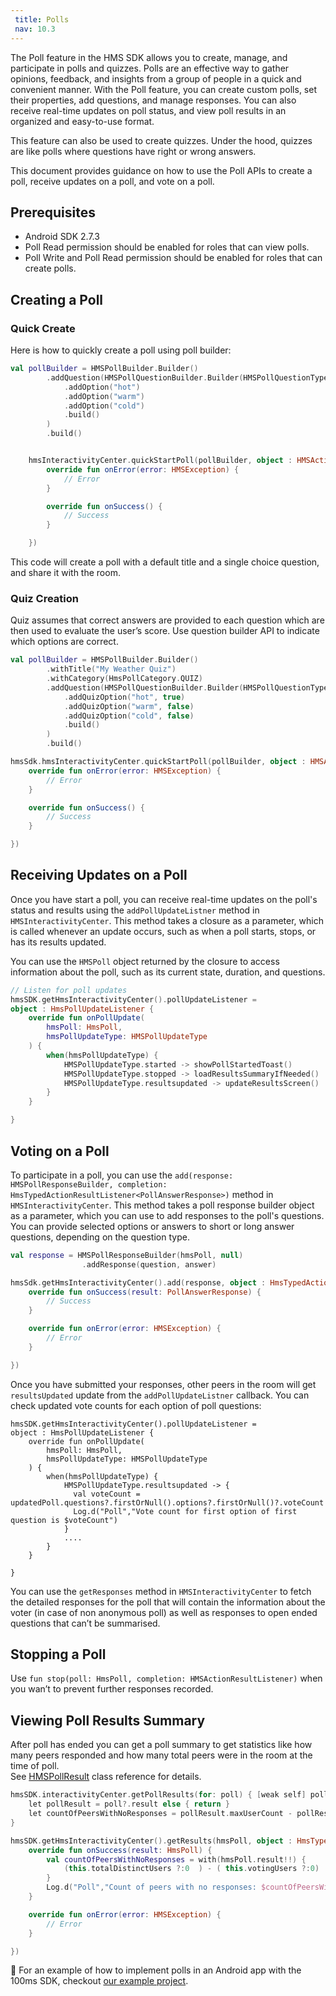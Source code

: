 ```yaml
---
 title: Polls
 nav: 10.3
---
```


The Poll feature in the HMS SDK allows you to create, manage, and participate in polls and quizzes. Polls are an effective way to gather opinions, feedback, and insights from a group of people in a quick and convenient manner. With the Poll feature, you can create custom polls, set their properties, add questions, and manage responses. You can also receive real-time updates on poll status, and view poll results in an organized and easy-to-use format.

This feature can also be used to create quizzes. Under the hood, quizzes are like polls where questions have right or wrong answers.

This document provides guidance on how to use the Poll APIs to create a poll, receive updates on a poll, and vote on a poll.


## Prerequisites

- Android SDK 2.7.3
- Poll Read permission should be enabled for roles that can view polls.
- Poll Write and Poll Read permission should be enabled for roles that can create polls.

## Creating a Poll

### Quick Create

Here is how to quickly create a poll using poll builder:

```kotlin
val pollBuilder = HMSPollBuilder.Builder()
        .addQuestion(HMSPollQuestionBuilder.Builder(HMSPollQuestionType.singleChoice)
            .addOption("hot")
            .addOption("warm")
            .addOption("cold")
            .build()
        )
        .build()


    hmsInteractivityCenter.quickStartPoll(pollBuilder, object : HMSActionResultListener {
        override fun onError(error: HMSException) {
            // Error
        }

        override fun onSuccess() {
            // Success
        }

    })
```

This code will create a poll with a default title and a single choice question, and share it with the room. 


### Quiz Creation

Quiz assumes that correct answers are provided to each question which are then used to evaluate the user’s score. Use question builder API to indicate which options are correct.

```kotlin
val pollBuilder = HMSPollBuilder.Builder()
        .withTitle("My Weather Quiz")
        .withCategory(HmsPollCategory.QUIZ)
        .addQuestion(HMSPollQuestionBuilder.Builder(HMSPollQuestionType.singleChoice)
            .addQuizOption("hot", true)
            .addQuizOption("warm", false)
            .addQuizOption("cold", false)
            .build()
        )
        .build()

hmsSdk.hmsInteractivityCenter.quickStartPoll(pollBuilder, object : HMSActionResultListener {
    override fun onError(error: HMSException) {
        // Error
    }

    override fun onSuccess() {
        // Success
    }

})
```

## Receiving Updates on a Poll

Once you have start a poll, you can receive real-time updates on the poll's status and results using the `addPollUpdateListner` method in `HMSInteractivityCenter`. This method takes a closure as a parameter, which is called whenever an update occurs, such as when a poll starts, stops, or has its results updated.

You can use the `HMSPoll` object returned by the closure to access information about the poll, such as its current state, duration, and questions. 

```kotlin
// Listen for poll updates 
hmsSDK.getHmsInteractivityCenter().pollUpdateListener = 
object : HmsPollUpdateListener {
    override fun onPollUpdate(
        hmsPoll: HmsPoll,
        hmsPollUpdateType: HMSPollUpdateType
    ) {
        when(hmsPollUpdateType) {
            HMSPollUpdateType.started -> showPollStartedToast()
            HMSPollUpdateType.stopped -> loadResultsSummaryIfNeeded()
            HMSPollUpdateType.resultsupdated -> updateResultsScreen()
        }
    }

}
```

## Voting on a Poll

To participate in a poll, you can use the `add(response: HMSPollResponseBuilder, completion: HmsTypedActionResultListener<PollAnswerResponse>)` method in `HMSInteractivityCenter`. This method takes a poll response builder object as a parameter, which you can use to add responses to the poll's questions. You can provide selected options or answers to short or long answer questions, depending on the question type.

```kotlin
val response = HMSPollResponseBuilder(hmsPoll, null)
                .addResponse(question, answer)

hmsSdk.getHmsInteractivityCenter().add(response, object : HmsTypedActionResultListener<PollAnswerResponse>{
    override fun onSuccess(result: PollAnswerResponse) {
        // Success
    }

    override fun onError(error: HMSException) {
        // Error
    }

})
```

Once you have submitted your responses, other peers in the room will get `resultsUpdated` update from the `addPollUpdateListner` callback. You can check updated vote counts for each option of poll questions:

```kotlin{7-10}
hmsSDK.getHmsInteractivityCenter().pollUpdateListener = 
object : HmsPollUpdateListener {
    override fun onPollUpdate(
        hmsPoll: HmsPoll,
        hmsPollUpdateType: HMSPollUpdateType
    ) {
        when(hmsPollUpdateType) {
            HMSPollUpdateType.resultsupdated -> {
              val voteCount = updatedPoll.questions?.firstOrNull().options?.firstOrNull()?.voteCount
              Log.d("Poll","Vote count for first option of first question is $voteCount")
            }
            ....
        }
    }

}
```

You can use the `getResponses` method in `HMSInteractivityCenter` to fetch the detailed responses for the poll that will contain the information about the voter (in case of non anonymous poll) as well as responses to open ended questions that can’t be summarised. 

## Stopping a Poll

Use `fun stop(poll: HmsPoll, completion: HMSActionResultListener)` when you wan’t to prevent further responses recorded.

## Viewing Poll Results Summary

After poll has ended you can get a poll summary to get statistics like how many peers responded and how many total peers were in the room at the time of poll.  
See [HMSPollResult](/api-reference/android/v2/documentation/hmssdk/hmspollresult) class reference for details.

```kotlin
hmsSDK.interactivityCenter.getPollResults(for: poll) { [weak self] poll, error in
	let pollResult = poll?.result else { return }
	let countOfPeersWithNoResponses = pollResult.maxUserCount - pollResult.userCount
}

hmsSDK.getHmsInteractivityCenter().getResults(hmsPoll, object : HmsTypedActionResultListener<HmsPoll> {
    override fun onSuccess(result: HmsPoll) {
        val countOfPeersWithNoResponses = with(hmsPoll.result!!) {
            (this.totalDistinctUsers ?:0  ) - ( this.votingUsers ?:0)
        }
        Log.d("Poll","Count of peers with no responses: $countOfPeersWithNoResponses")
    }

    override fun onError(error: HMSException) {
        // Error
    }

})
```

👀 For an example of how to implement polls in an Android app with the 100ms SDK, checkout [our example project](https://github.com/100mslive/100ms-android/commit/f0a7f0d0029bb007cc0412ea2b05f8a330aee0c6).
